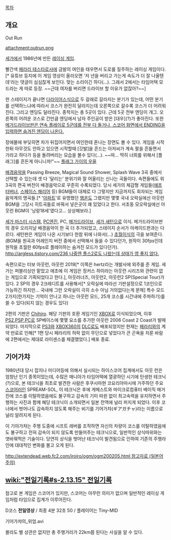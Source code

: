 [[목차]]

== 개요 ==

Out Run

attachment:outrun.png

[[세가]]에서 1986년에 만든 [[레이싱 게임]].

빨간색 [[페라리 테스타로사]]에 금발의 여인을 태우면서 도로를 질주하는 레이싱 게임이다.[* 유튜브 등지에 이 게임 영상이 올라오면 '저 년을 버리고 가는게 속도가 더 잘 나올텐데'라는 댓글이 심심찮게 보인다. 맞는 소리이긴 하다(...). 그래서 2에서는 타임어택 모드라는 게 따로 등장. ~~근데 여자를 버리면 드라이브 할 이유가 없잖아?~~]

한 스테이지가 끝나면 [[다라이어스]]식으로 두 갈래로 갈라지는 분기가 있는데, 어떤 분기를 선택하느냐에 따라서 코스가 완전히 달라지는데 오른쪽으로 갈수록 코스가 더 어려워진다. 그리고 엔딩도 달라진다. 종착지는 총 5곳이 있다. 근데 5곳 전부 엔딩이 개그. 오른쪽의 어려운 코스로 간만큼 엔딩에서 남자 주인공이 받은 [대우](?)가 좋아진다. 또한 [http://ruliweb.daum.net/ruliboard/read.htm?main=ps&table=img_screen_con&left=g&db=2&num=119462 메가드라이브판은 연속 플레이로 5군데를 전부 다 돌거나, 스코어 화면에서 ENDING을 입력하면 숨겨진 엔딩이 나온다.]

장애물에 부딪히면 차가 뒤집어지면서 여인한테 혼나는 장면도 볼 수 있다. 게임을 시작한뒤 아무것도 안하고 있으면 시작할때 [깃발]을 흔드는 아저씨가 계속 팔을 흔들면서 가라고 하다가 등을 돌려버리는 모습을 볼수 있다(...). ~~따... 딱히 너희를 위해서 [플래그]를 흔든게 아니니까!"~~ [http://outrun86.files.wordpress.com/2012/06/flag-man.gif 플래그 가이의 우울]

[[배경음악]]을 Passing Breeze, Magical Sound Shower, Splash Wave 3곡 중에서 선택할 수 있는데 셋 다 '달리는' 분위기와 잘 어울리는 신나는 곡들이다. 속편들에도 위 3곡의 편곡 버전이 배경음악으로 꾸준히 수록되었다. 당시 세가의 체감형 게임들([[애프터버너]], [[스페이스 해리어]] 등) BGM들이 대체로 다 그렇지만 지금까지도 회자되는 게임음악계의 명곡들.[* '[[아파트]]'로 유명했던 [[행온]]도 그랬지만 몇몇 국내 오락실에선 아웃런 BGM을 그당시 히트곡들로 바꿔서 넣은곳이 꽤 있었다고 한다. 서초동 모오락실에선 아웃런 BGM이 '낭랑18세'였다고... 상상해보라.]

[[세가 마스터 시스템]], [[PC엔진]], PC, [[메가드라이브]], [[세가 새턴]]으로 이식. 메가드라이브판의 경우 오리지날 배경음악이 한 곡 더 추가되었고, 스테이지 순서가 아케이드판과는 다르다. 새턴판은 게임이 나온 시기보다 한참 뒤에 나와서(...) [[초월이식]]의 극을 보여준다. (BGM을 원곡과 어레인지 버전 중에서 선택해서 들을 수 있다던가, 원작이 30fps인데 원작을 초월한 60fps로 플레이하는 숨겨진 모드가 있다던가). [[http://argless.tistory.com/236 나중엔 플스2로도 나왔는데 상태가 영 좋지 않다.]]

속편으로는 터보 아웃런, 아웃런 2019[* 이쪽은 hertz라는 개발사에 외주를 준 게임. 세가는 퍼블리싱만 맡았고 애초에 이 게임은 정커스 하이라는 아웃런 시리즈와 관련이 없는 게임으로 기획되었다고 한다.], 아웃러너즈, 아웃런2, 아웃런2 SP(Special Tour)가 있다. 2 SP의 경우 2크레디트를 사용해서[* 오락실에 따라선 기판설정으로 1코인으로 가능하긴 하지만... 국내에 그런 오락실이 극히 소수 아님 거의없다는게 문제] 특수 모드 2가지(한가지는 기억이 안나고 하나는 아웃런 모드, 25개 코스를 시간내에 주파하기)를 쓸 수 있다(되지 않는 경우도 있다)

2편의 기판은 [[Chihiro]]. 해당 기판의 호환 게임기인 [[XBOX]]로 이식되었으며, 이후 [[PS2]],[[PSP]],[[PC]]로 SP베이스에 몇몇 요소를 추가한 아웃런 2006 Coast 2 Coast가 발매되었다. 마지막으로 [[PS3]]와 [[XBOX360]]의 [[DLC]]로도 배포되었지만 현재는 [[페라리]]와의 계약 만료로 인해[* 1편 당시 페라리의 허락 없이 무단으로 넣었다가 큰 곤욕을 치룬 바람에 2편에서는 제대로 라이센스를 체결했었다.] 배포 종료.

== 기어가챠 ==
1980년대 당시 잡지나 미디어등에 의해서 실시되는 하이스코어 집계에서도 아웃 런은 엄청난 인기 종목이었는데, 수많은 매니아가 타임어택에 열광하던 시기에 탄생한 테크닉(?)으로, 본 테크닉을 최초로 발견한 사람은 후쿠시마현 코요리야마시에 거주하던 주요 [[스코어러]]인 SPREAM-SOL, 이 테크닉은 후에 게메스트와 마이크로컴퓨터 베이직 매거진에 코스를 이탈하였음에도 불구하고 감속의 기미 따윈 없이 최고속력을 유지하면서 주행하는 사진과 함께 해당 테크닉이 소개되면서 일본 전역에 널리 퍼지게 되었다. 이후 코너에서 벗어나도 감속하지 않도록 해주는 비기를 기어가챠(ギアガチャ)라는 이름으로 널리 알려지게 된다.

이 기아가챠는 주행 도중에 시프트 레버를 조작하면 자신의 차량이 코스를 이탈하였음에도 불구하고 전혀 감속이 되지 않도록 만들어주는 테크닉으로, 일반적인 상식따위와는 엿바꿔먹은 기술이다. 당연히 상식을 벗어난 테크닉이 발견됨으로 인하여 기존의 주행라인에 대대적인 변화를 몰고 오게 된다.

[[http://extendead.web.fc2.com/iroiro/ogm/ogm200205.html 참고자료 (일본어 주의)]]

== [[wiki:"전일기록#s-2.13.15" 전일기록]] ==

참고로 본 게임은 스코어가 있지만, 스코어는 아무런 의미가 없으며 일반적인 레이싱 게임처럼 타임으로 집계가 이루어진다.

{{{#!html
<embed src='http://flvs.daum.net/flvPlayer.swf?vid=HtWWLFmwpu4$' width='502px' height='311px' allowScriptAccess='always' type='application/x-shockwave-flash' allowFullScreen='true' bgcolor='#000000' ></embed>
}}}

D코스 '''전일영상''' / 최종 4분 32초 50 / 플레이어는 Tiny-MID

기어가챠의_위엄.avi

몰라도 별 상관은 없지만 총 주행거리가 22km쯤 된다는 사실을 알 수 있다.
